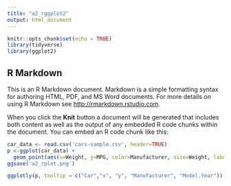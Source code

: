 ---
title: "a2_rggplot2"
output: html_document
---

```{r setup, include=FALSE}
knitr::opts_chunk$set(echo = TRUE)
library(tidyverse)
library(ggplot2)
```

## R Markdown

This is an R Markdown document. Markdown is a simple formatting syntax for authoring HTML, PDF, and MS Word documents. For more details on using R Markdown see <http://rmarkdown.rstudio.com>.

When you click the **Knit** button a document will be generated that includes both content as well as the output of any embedded R code chunks within the document. You can embed an R code chunk like this:

```{r cars}
car_data <- read.csv('cars-sample.csv', header=TRUE)
p <-ggplot(car_data) + 
  geom_point(aes(x=Weight, y=MPG, color=Manufacturer, size=Weight, label=Model.Year), alpha=0.5)
ggsave('a2_rplot.png')

ggplotly(p, tooltip = c("Car","x", "y", "Manufacturer", "Model.Year"))

```

